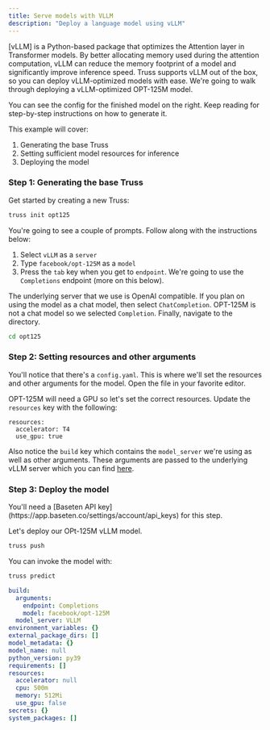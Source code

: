 ```yaml
---
title: Serve models with VLLM
description: "Deploy a language model using vLLM"
---
```


[vLLM] is a Python-based package that optimizes the Attention layer in Transformer models. By better allocating memory used during the attention computation, vLLM can reduce the memory footprint of a model and significantly improve inference speed. Truss supports vLLM out of the box, so you can deploy vLLM-optimized models with ease. We're going to walk through deploying a vLLM-optimized OPT-125M model.

<Tip>
You can see the config for the finished model on the right. Keep reading for step-by-step instructions on how to generate it.
</Tip>

This example will cover:

1. Generating the base Truss
2. Setting sufficient model resources for inference
3. Deploying the model

### Step 1: Generating the base Truss

Get started by creating a new Truss:

```sh
truss init opt125
```

You're going to see a couple of prompts. Follow along with the instructions below:
1. Select `vLLM` as a `server`
2. Type `facebook/opt-125M` as a `model`
3. Press the `tab` key when you get to `endpoint`. We're going to use the `Completions` endpoint (more on this below).

The underlying server that we use is OpenAI compatible. If you plan on using the model as a chat model, then select `ChatCompletion`. OPT-125M is not a chat model so we selected `Completion`. Finally, navigate to the directory.

```sh
cd opt125
```

### Step 2: Setting resources and other arguments

You'll notice that there's a `config.yaml`. This is where we'll set the resources and other arguments for the model. Open the file in your favorite editor.

OPT-125M will need a GPU so let's set the correct resources. Update the `resources` key with the following:

```
resources:
  accelerator: T4
  use_gpu: true
```

Also notice the `build` key which contains the `model_server` we're using as well as other arguments. These arguments are passed to the underlying vLLM server which you can find [here](https://github.com/vllm-project/vllm/blob/main/vllm/entrypoints/openai/api_server.py).

### Step 3: Deploy the model

<Note>
You'll need a [Baseten API key](https://app.baseten.co/settings/account/api_keys) for this step.
</Note>

Let's deploy our OPt-125M vLLM model.

```sh
truss push
```

You can invoke the model with:

```sh
truss predict
```

<RequestExample>

```yaml config.yaml
build:
  arguments:
    endpoint: Completions
    model: facebook/opt-125M
  model_server: VLLM
environment_variables: {}
external_package_dirs: []
model_metadata: {}
model_name: null
python_version: py39
requirements: []
resources:
  accelerator: null
  cpu: 500m
  memory: 512Mi
  use_gpu: false
secrets: {}
system_packages: []
```

</RequestExample>
